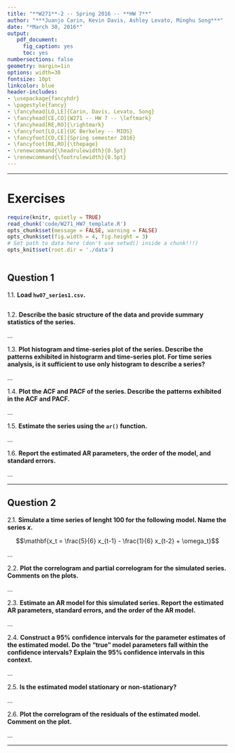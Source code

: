 ```yaml
---
title: "**W271**-2 -- Spring 2016 -- **HW 7**"
author: "***Juanjo Carin, Kevin Davis, Ashley Levato, Minghu Song***"
date: "*March 30, 2016*"
output:
   pdf_document:
     fig_caption: yes
     toc: yes
numbersections: false
geometry: margin=1in
options: width=30
fontsize: 10pt
linkcolor: blue
header-includes:
- \usepackage{fancyhdr}
- \pagestyle{fancy}
- \fancyhead[LO,LE]{Carin, Davis, Levato, Song}
- \fancyhead[CE,CO]{W271 -- HW 7 -- \leftmark}
- \fancyhead[RE,RO]{\rightmark}
- \fancyfoot[LO,LE]{UC Berkeley -- MIDS}
- \fancyfoot[CO,CE]{Spring semester 2016}
- \fancyfoot[RE,RO]{\thepage}
- \renewcommand{\headrulewidth}{0.5pt}
- \renewcommand{\footrulewidth}{0.5pt}
---
```


**********

\pagebreak

# Exercises

```r
require(knitr, quietly = TRUE)
read_chunk('code/W271_HW7_template.R')
opts_chunk$set(message = FALSE, warning = FALSE)
opts_chunk$set(fig.width = 4, fig.height = 3)
# Set path to data here (don't use setwd() inside a chunk!!!)
opts_knit$set(root.dir = './data')
```

```r
```

## Question 1

1.1. **Load `hw07_series1.csv`.**

```r
```


1.2. **Describe the basic structure of the data and provide summary statistics of the series.**

...

1.3. **Plot histogram and time-series plot of the series. Describe the patterns exhibited in histograrm and time-series plot. For time series analysis, is it sufficient to use only histogram to describe a series?**

...

1.4. **Plot the ACF and PACF of the series. Describe the patterns exhibited in the ACF and PACF.**

...

1.5. **Estimate the series using the `ar()` function.**

...

1.6. **Report the estimated AR parameters, the order of the model, and standard errors.**

...

**********

\pagebreak



## Question 2

2.1. **Simulate a time series of lenght 100 for the following model. Name the series $x$.**

$$\mathbf{x_t = \frac{5}{6} x_{t-1} - \frac{1}{6} x_{t-2} + \omega_t}$$

...

2.2. **Plot the correlogram and partial correlogram for the simulated series. Comments on the plots.**

...

2.3. **Estimate an AR model for this simulated series. Report the estimated AR parameters, standard errors, and the order of the AR model.**

...

2.4. **Construct a 95% confidence intervals for the parameter estimates of the estimated model. Do the "true" model parameters fall within the confidence intervals? Explain the 95% confidence intervals in this context.**

...

2.5. **Is the estimated model stationary or non-stationary?**

...

2.6. **Plot the correlogram of the residuals of the estimated model. Comment on the plot.**

...

**********
